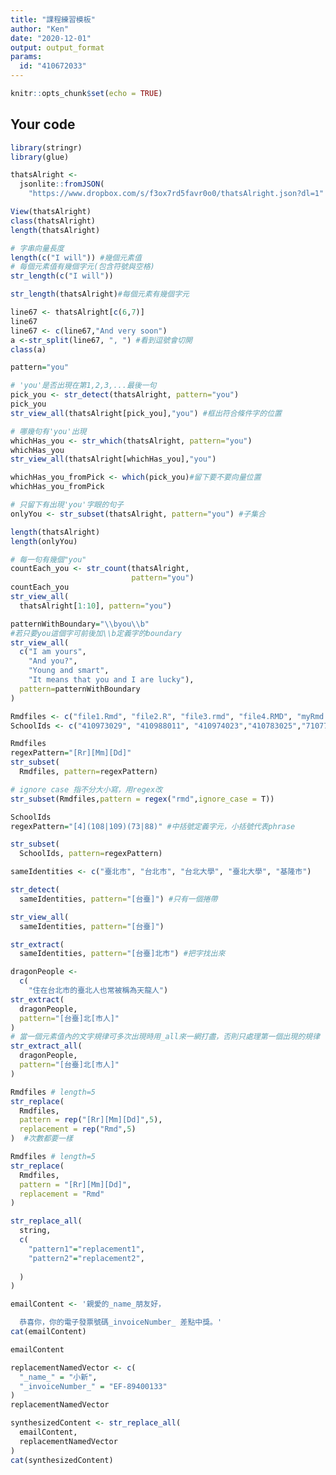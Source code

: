 ---
title: "課程練習模板"
author: "Ken"
date: "2020-12-01"
output: output_format
params:
  id: "410672033"
---

```{r setup, include=FALSE}
knitr::opts_chunk$set(echo = TRUE)
```

## Your code

```{r}
library(stringr)
library(glue)
```

```{r}
thatsAlright <- 
  jsonlite::fromJSON(
    "https://www.dropbox.com/s/f3ox7rd5favr0o0/thatsAlright.json?dl=1" )

View(thatsAlright)
class(thatsAlright)
length(thatsAlright)
```
```{r}
# 字串向量長度
length(c("I will")) #幾個元素值
# 每個元素值有幾個字元(包含符號與空格)
str_length(c("I will"))

```
```{r}
str_length(thatsAlright)#每個元素有幾個字元
```
```{r}
line67 <- thatsAlright[c(6,7)]
line67
line67 <- c(line67,"And very soon")
a <-str_split(line67, ", ") #看到逗號會切開
class(a)
```

```{r}
pattern="you" 

# 'you'是否出現在第1,2,3,...最後一句
pick_you <- str_detect(thatsAlright, pattern="you")
pick_you
str_view_all(thatsAlright[pick_you],"you") #框出符合條件字的位置

```


```{r}
# 哪幾句有'you'出現
whichHas_you <- str_which(thatsAlright, pattern="you")
whichHas_you
str_view_all(thatsAlright[whichHas_you],"you")

whichHas_you_fromPick <- which(pick_you)#留下要不要向量位置
whichHas_you_fromPick
```


```{r}
# 只留下有出現'you'字眼的句子
onlyYou <- str_subset(thatsAlright, pattern="you") #子集合

length(thatsAlright)
length(onlyYou)

```
```{r}
# 每一句有幾個"you"
countEach_you <- str_count(thatsAlright,
                           pattern="you")
countEach_you
str_view_all(
  thatsAlright[1:10], pattern="you")

```


```{r}
patternWithBoundary="\\byou\\b"
#若只要you這個字可前後加\\b定義字的boundary
str_view_all(
  c("I am yours",
    "And you?",
    "Young and smart", 
    "It means that you and I are lucky"),
  pattern=patternWithBoundary
)
```


```{r}
Rmdfiles <- c("file1.Rmd", "file2.R", "file3.rmd", "file4.RMD", "myRmd.R")
SchoolIds <- c("410973029", "410988011", "410974023","410783025","710773022","410788021","410673124","410873051","49988001")

```


```{r}
Rmdfiles
regexPattern="[Rr][Mm][Dd]"
str_subset(
  Rmdfiles, pattern=regexPattern)

# ignore case 指不分大小寫，用regex改
str_subset(Rmdfiles,pattern = regex("rmd",ignore_case = T))
```
```{r}
SchoolIds
regexPattern="[4](108|109)(73|88)" #中括號定義字元，小括號代表phrase

str_subset(
  SchoolIds, pattern=regexPattern)

```
```{r}
sameIdentities <- c("臺北市", "台北市", "台北大學", "臺北大學", "基隆市")

str_detect(
  sameIdentities, pattern="[台臺]") #只有一個捲帶

str_view_all(
  sameIdentities, pattern="[台臺]")

```

```{r}
str_extract(
  sameIdentities, pattern="[台臺]北市") #把字找出來
```
```{r}
dragonPeople <-
  c(
    "住在台北市的臺北人也常被稱為天龍人")
str_extract(
  dragonPeople,
  pattern="[台臺]北[市人]"
)
# 當一個元素值內的文字規律可多次出現時用_all來一網打盡，否則只處理第一個出現的規律
str_extract_all(
  dragonPeople,
  pattern="[台臺]北[市人]"
)
```


```{r}
Rmdfiles # length=5
str_replace(
  Rmdfiles,
  pattern = rep("[Rr][Mm][Dd]",5),
  replacement = rep("Rmd",5)
)  #次數都要一樣
```


```{r}
Rmdfiles # length=5
str_replace(
  Rmdfiles,
  pattern = "[Rr][Mm][Dd]",
  replacement = "Rmd"
)

```


```{r}
str_replace_all(
  string,
  c(
    "pattern1"="replacement1",
    "pattern2"="replacement2",
    
  )
)
```


```{r}
emailContent <- '親愛的_name_朋友好，

  恭喜你，你的電子發票號碼_invoiceNumber_ 差點中獎。'
cat(emailContent)

emailContent
```
```{r}
replacementNamedVector <- c(
  "_name_" = "小新",
  "_invoiceNumber_" = "EF-89400133"
)
replacementNamedVector

synthesizedContent <- str_replace_all(
  emailContent,
  replacementNamedVector
)
cat(synthesizedContent)
```


```{r}
```

